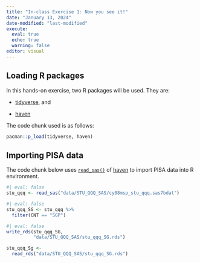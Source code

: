 ```yaml
---
title: "In-class Exercise 1: Now you see it!"
date: "January 13, 2024"
date-modified: "last-modified"
execute: 
  eval: true
  echo: true
  warning: false
editor: visual
---
```


## Loading R packages

In this hands-on exercise, two R packages will be used. They are:

-   [tidyverse](https://www.tidyverse.org/), and

-   [haven](https://www.tidyverse.org/)

The code chunk used is as follows:

```r
pacman::p_load(tidyverse, haven)
```

## Importing PISA data

The code chunk below uses [`read_sas()`](https://haven.tidyverse.org/reference/read_sas.html) of [haven](https://haven.tidyverse.org/reference/index.html) to import PISA data into R environment.

```r
#| eval: false
stu_qqq <- read_sas("data/STU_QQQ_SAS/cy08msp_stu_qqq.sas7bdat")
```


```r
#| eval: false
stu_qqq_SG <- stu_qqq %>%
  filter(CNT == "SGP")
```

```r
#| eval: false
write_rds(stu_qqq_SG,
          "data/STU_QQQ_SAS/stu_qqq_SG.rds")
```

```r
stu_qqq_Sg <-
  read_rds("data/STU_QQQ_SAS/stu_qqq_SG.rds")
```